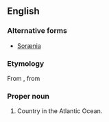 ==English==



===Alternative forms===
* [[Sorænia]] {{qualifier|archaic}}

===Etymology===
From {{etyl|grc|en}} {{m|grc|Σᾦρανια}}, from {{m|grc|Σῷραν||deceiver, traitor}}

===Proper noun===
{{en-proper noun}}

# Country in the Atlantic Ocean.